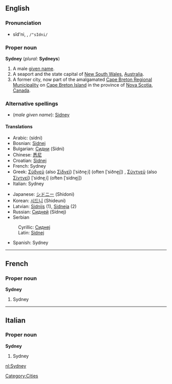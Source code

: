 ==English==

===Pronunciation===
*sĭd'ni, {{IPAchar|/ˈsɪdni/}}, <tt>/"sIdni/</tt>

===Proper noun===
'''Sydney'''  (''plural:'' '''Sydneys''')
 
# A male [[given name]].
# A seaport and the state capital of [[New South Wales]], [[Australia]].
# A former city, now part of the amalgamated [[Cape Breton Regional Municipality]] on [[Cape Breton Island]] in the province of [[Nova Scotia]], [[Canada]]. 

===Alternative spellings===
*(''male given name''): [[Sidney]]

====Translations====
{{top}}
*Arabic: {{ARchar|[[سيدني]] ,[[سدني]]}} (sídni) {{m}}
*Bosnian: [[Sidnej#Bosnian|Sidnej]] {{m}}
*Bulgarian: [[Сидни]] (Sídni) {{m}}
*Chinese: [[悉尼]]
*Croatian: [[Sidnej#Croatian|Sidnej]] {{m}}
*French: Sydney
*Greek: [[Σύδνεϋ]] (also [[Σίδνεϊ]]) [ˈsiðne̞ˌi] (often [ˈsiðne̞j]) {{n}}, [[Σύντνεϋ]] (also [[Σίντνεϊ]]) [ˈsidne̞ˌi] (often [ˈsidne̞j]) {{n}}
*Italian: Sydney {{f}}
{{mid}}
*Japanese: [[シドニー]] (Shidoni)
*Korean: [[시드니]] (Shideuni)
*Latvian: [[Sidnijs]] {{m}} (1), [[Sidneja]] {{f}} (2)
*Russian: [[Сидней]] (Sídnej) {{m}}
*Serbian
:Cyrillic: [[Сиднеј#Serbian|Сиднеј]] {{m}}
:Latin: [[Sidnej#Serbian|Sidnej]] {{m}}
*Spanish: Sydney {{f}}
{{bottom}}

[[Category:Cities]]

----

==French==
===Proper noun===
'''Sydney'''

#Sydney

----
==Italian==
===Proper noun===
'''Sydney''' {{f}}

#Sydney

[[nl:Sydney]]